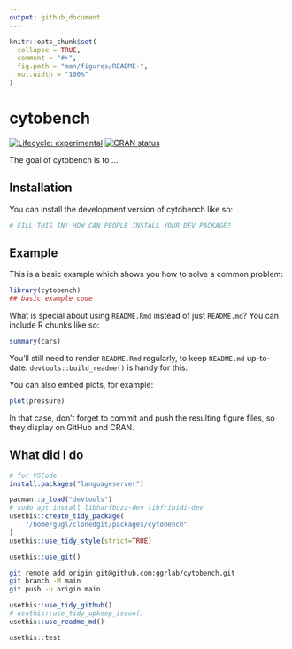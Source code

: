 ```yaml
---
output: github_document
---
```


<!-- README.md is generated from README.Rmd. Please edit that file -->

```r
knitr::opts_chunk$set(
  collapse = TRUE,
  comment = "#>",
  fig.path = "man/figures/README-",
  out.width = "100%"
)
```

# cytobench

<!-- badges: start -->
[![Lifecycle: experimental](https://img.shields.io/badge/lifecycle-experimental-orange.svg)](https://lifecycle.r-lib.org/articles/stages.html#experimental)
[![CRAN status](https://www.r-pkg.org/badges/version/cytobench)](https://CRAN.R-project.org/package=cytobench)
<!-- badges: end -->

The goal of cytobench is to ...

## Installation

You can install the development version of cytobench like so:

``` r
# FILL THIS IN! HOW CAN PEOPLE INSTALL YOUR DEV PACKAGE?
```

## Example

This is a basic example which shows you how to solve a common problem:

```r
library(cytobench)
## basic example code
```

What is special about using `README.Rmd` instead of just `README.md`? You can include R chunks like so:

```r
summary(cars)
```

You'll still need to render `README.Rmd` regularly, to keep `README.md` up-to-date. `devtools::build_readme()` is handy for this.

You can also embed plots, for example:

```r
plot(pressure)
```

In that case, don't forget to commit and push the resulting figure files, so they display on GitHub and CRAN.


## What did I do
```r
# for VSCode
install.packages("languageserver")

pacman::p_load("devtools")
# sudo apt install libharfbuzz-dev libfribidi-dev
usethis::create_tidy_package(
    "/home/gugl/clonedgit/packages/cytobench"
)
usethis::use_tidy_style(strict=TRUE)

usethis::use_git()
```

```bash
git remote add origin git@github.com:ggrlab/cytobench.git
git branch -M main
git push -u origin main
```

```r
usethis::use_tidy_github()
# usethis::use_tidy_upkeep_issue()
usethis::use_readme_md()

usethis::test

```